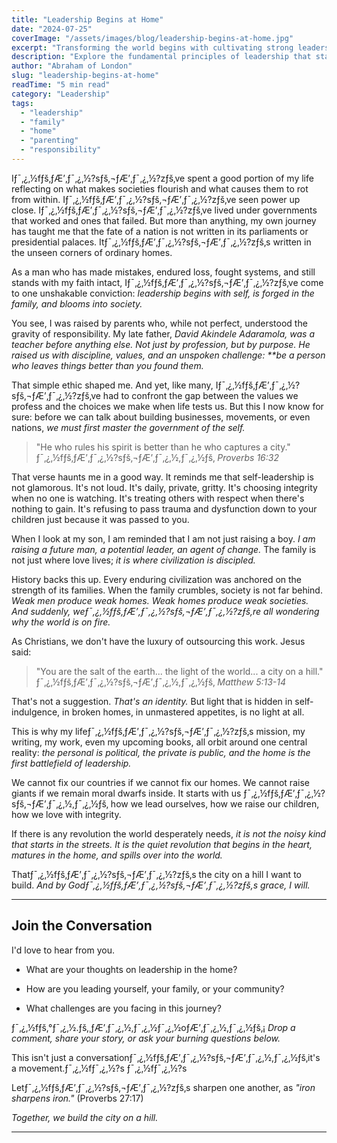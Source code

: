 ```yaml
---
title: "Leadership Begins at Home"
date: "2024-07-25"
coverImage: "/assets/images/blog/leadership-begins-at-home.jpg"
excerpt: "Transforming the world begins with cultivating strong leadership within your own home. Learn the principles that empower families to thrive."
description: "Explore the fundamental principles of leadership that start within the home, empowering families and fostering environments of growth and influence."
author: "Abraham of London"
slug: "leadership-begins-at-home"
readTime: "5 min read"
category: "Leadership"
tags:
  - "leadership"
  - "family"
  - "home"
  - "parenting"
  - "responsibility"
---
```


Iƒ¯‚¿‚½fƒš‚ƒÆ’‚ƒ¯‚¿‚½?sƒš‚¬ƒÆ’‚ƒ¯‚¿‚½?zƒš‚ve spent a good portion of my life reflecting on what makes societies flourish and what causes them to rot from within. Iƒ¯‚¿‚½fƒš‚ƒÆ’‚ƒ¯‚¿‚½?sƒš‚¬ƒÆ’‚ƒ¯‚¿‚½?zƒš‚ve seen power up close. Iƒ¯‚¿‚½fƒš‚ƒÆ’‚ƒ¯‚¿‚½?sƒš‚¬ƒÆ’‚ƒ¯‚¿‚½?zƒš‚ve lived under governments that worked and ones that failed. But more than anything, my own journey has taught me that the fate of a nation is not written in its parliaments or presidential palaces. Itƒ¯‚¿‚½fƒš‚ƒÆ’‚ƒ¯‚¿‚½?sƒš‚¬ƒÆ’‚ƒ¯‚¿‚½?zƒš‚s written in the unseen corners of ordinary homes.

As a man who has made mistakes, endured loss, fought systems, and still stands with my faith intact, Iƒ¯‚¿‚½fƒš‚ƒÆ’‚ƒ¯‚¿‚½?sƒš‚¬ƒÆ’‚ƒ¯‚¿‚½?zƒš‚ve come to one unshakable conviction: _leadership begins with self, is forged in the family, and blooms into society._

You see, I was raised by parents who, while not perfect, understood the gravity of responsibility. My late father, _David Akindele Adaramola, was a teacher before anything else. Not just by profession, but by purpose. He raised us with discipline, values, and an unspoken challenge: \*\*be a person who leaves things better than you found them._

That simple ethic shaped me. And yet, like many, Iƒ¯‚¿‚½fƒš‚ƒÆ’‚ƒ¯‚¿‚½?sƒš‚¬ƒÆ’‚ƒ¯‚¿‚½?zƒš‚ve had to confront the gap between the values we profess and the choices we make when life tests us. But this I now know for sure: before we can talk about building businesses, movements, or even nations, _we must first master the government of the self._

> "He who rules his spirit is better than he who captures a city." ƒ¯‚¿‚½fƒš‚ƒÆ’‚ƒ¯‚¿‚½?sƒš‚¬ƒÆ’‚ƒ¯‚¿‚½,ƒ¯‚¿‚½ƒš‚ _Proverbs 16:32_

That verse haunts me in a good way. It reminds me that self-leadership is not glamorous. It's not loud. It's daily, private, gritty. It's choosing integrity when no one is watching. It's treating others with respect when there's nothing to gain. It's refusing to pass trauma and dysfunction down to your children just because it was passed to you.

When I look at my son, I am reminded that I am not just raising a boy. _I am raising a future man, a potential leader, an agent of change._ The family is not just where love lives; _it is where civilization is discipled._

History backs this up. Every enduring civilization was anchored on the strength of its families. When the family crumbles, society is not far behind. _Weak men produce weak homes. Weak homes produce weak societies. And suddenly, weƒ¯‚¿‚½fƒš‚ƒÆ’‚ƒ¯‚¿‚½?sƒš‚¬ƒÆ’‚ƒ¯‚¿‚½?zƒš‚re all wondering why the world is on fire._

As Christians, we don't have the luxury of outsourcing this work. Jesus said:

> "You are the salt of the earth... the light of the world... a city on a hill." ƒ¯‚¿‚½fƒš‚ƒÆ’‚ƒ¯‚¿‚½?sƒš‚¬ƒÆ’‚ƒ¯‚¿‚½,ƒ¯‚¿‚½ƒš‚ _Matthew 5:13-14_

That's not a suggestion. _That's an identity._ But light that is hidden in self-indulgence, in broken homes, in unmastered appetites, is no light at all.

This is why my lifeƒ¯‚¿‚½fƒš‚ƒÆ’‚ƒ¯‚¿‚½?sƒš‚¬ƒÆ’‚ƒ¯‚¿‚½?zƒš‚s mission, my writing, my work, even my upcoming books, all orbit around one central reality: _the personal is political, the private is public, and the home is the first battlefield of leadership._

We cannot fix our countries if we cannot fix our homes. We cannot raise giants if we remain moral dwarfs inside. It starts with us ƒ¯‚¿‚½fƒš‚ƒÆ’‚ƒ¯‚¿‚½?sƒš‚¬ƒÆ’‚ƒ¯‚¿‚½,ƒ¯‚¿‚½ƒš‚ how we lead ourselves, how we raise our children, how we love with integrity.

If there is any revolution the world desperately needs, _it is not the noisy kind that starts in the streets. It is the quiet revolution that begins in the heart, matures in the home, and spills over into the world._

Thatƒ¯‚¿‚½fƒš‚ƒÆ’‚ƒ¯‚¿‚½?sƒš‚¬ƒÆ’‚ƒ¯‚¿‚½?zƒš‚s the city on a hill I want to build. _And by Godƒ¯‚¿‚½fƒš‚ƒÆ’‚ƒ¯‚¿‚½?sƒš‚¬ƒÆ’‚ƒ¯‚¿‚½?zƒš‚s grace, I will._

---

## Join the Conversation

I'd love to hear from you.

- What are your thoughts on leadership in the home?

- How are you leading yourself, your family, or your community?

- What challenges are you facing in this journey?

ƒ¯‚¿‚½fƒš‚°ƒ¯‚¿‚½.ƒš‚¸ƒÆ’‚ƒ¯‚¿‚½,ƒ¯‚¿‚½ƒ¯‚¿‚½oƒÆ’‚ƒ¯‚¿‚½,ƒ¯‚¿‚½ƒš‚¡ _Drop a comment, share your story, or ask your burning questions below._

This isn't just a conversationƒ¯‚¿‚½fƒš‚ƒÆ’‚ƒ¯‚¿‚½?sƒš‚¬ƒÆ’‚ƒ¯‚¿‚½,ƒ¯‚¿‚½ƒš‚it's a movement.ƒ¯‚¿‚½fƒ¯‚¿‚½?s ƒ¯‚¿‚½fƒ¯‚¿‚½?s

Letƒ¯‚¿‚½fƒš‚ƒÆ’‚ƒ¯‚¿‚½?sƒš‚¬ƒÆ’‚ƒ¯‚¿‚½?zƒš‚s sharpen one another, as _"iron sharpens iron."_ (Proverbs 27:17)

_Together, we build the city on a hill._

---

